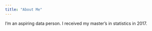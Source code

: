 ```yaml
---
title: "About Me"
---
```


I'm an aspiring data person. I received my master's in statistics in 2017.